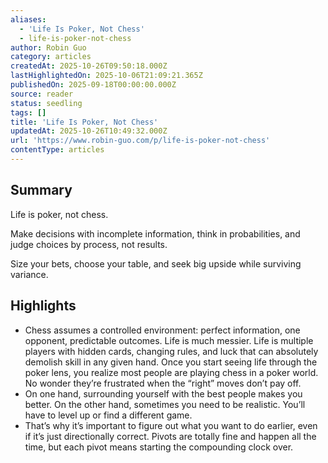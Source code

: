 ```yaml
---
aliases:
  - 'Life Is Poker, Not Chess'
  - life-is-poker-not-chess
author: Robin Guo
category: articles
createdAt: 2025-10-26T09:50:18.000Z
lastHighlightedOn: 2025-10-06T21:09:21.365Z
publishedOn: 2025-09-18T00:00:00.000Z
source: reader
status: seedling
tags: []
title: 'Life Is Poker, Not Chess'
updatedAt: 2025-10-26T10:49:32.000Z
url: 'https://www.robin-guo.com/p/life-is-poker-not-chess'
contentType: articles
---
```

## Summary

Life is poker, not chess.

Make decisions with incomplete information, think in probabilities, and judge choices by process, not results.

Size your bets, choose your table, and seek big upside while surviving variance.

## Highlights

- Chess assumes a controlled environment: perfect information, one opponent, predictable outcomes. Life is much messier. Life is multiple players with hidden cards, changing rules, and luck that can absolutely demolish skill in any given hand. Once you start seeing life through the poker lens, you realize most people are playing chess in a poker world. No wonder they’re frustrated when the “right” moves don’t pay off.
- On one hand, surrounding yourself with the best people makes you better. On the other hand, sometimes you need to be realistic. You’ll have to level up or find a different game.
- That’s why it’s important to figure out what you want to do earlier, even if it’s just directionally correct. Pivots are totally fine and happen all the time, but each pivot means starting the compounding clock over.
